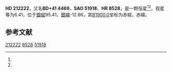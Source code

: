 {{Starbox begin
| name = HD 212222
}}
{{Starbox observe
| epoch = [[J2000.0|J2000.0]]
| constell = {{星座名待查}}<ref name=SIMBAD>{{cite web
 | url=http://simbad.u-strasbg.fr/simbad/sim-id?Ident=HR+8528
 | title =Pulsating variable Star
 | publisher=Centre de Données astronomiques de Strasbourg
 | work=SIMBAD
 | accessdate=2012-07-13}}</ref><ref name=DATA>{{cite web
 | url=http://vizier.u-strasbg.fr/viz-bin/VizieR-5?-out.add=.&-source=5050&-corr=PK=HR&-out.max=9999&HR=8528
 | title=VizieR Detailed Page
 | accessdate=2012-07-13
 | archive-date=2016-03-04
 | archive-url=https://web.archive.org/web/20160304235016/http://vizier.u-strasbg.fr/viz-bin/VizieR-5?-out.add=.&-source=5050&-corr=PK=HR&-out.max=9999&HR=8528
 | dead-url=no
 }}</ref>
| 星官 = 
| ra = {{RA|22|21|50.9}}<ref name=SIMBAD /><ref name=DATA />
| dec = {{DEC|+42|4|42}}<ref name=SIMBAD /><ref name=DATA />
| appmag_v = 6.41<ref name=SIMBAD /><ref name=DATA />
}}
{{Starbox character
| class = B5V<ref name=SIMBAD /><ref name=DATA />
| b-v = -0.08<ref name=SIMBAD /><ref name=DATA />
| u-b = -0.51<ref name=SIMBAD /><ref name=DATA />
| r-i = <ref name=SIMBAD /><ref name=DATA />
| variable = 
}}
{{Starbox astrometry
| radial_v = -0.51
| prop_mo_ra = -18
| parallax = 
| p_error = 
}}
{{Starbox catalog
| names =BD+41 4469，[[SAO星表|SAO]] 51918，[[HD星表|HD]] 212222，[[HR星表|HR]] 8528}}
{{Starbox reference |Simbad=HR+8528}}
{{Starbox end}}

'''HD 212222'''，又名'''BD+41 4469'''，'''SAO 51918'''、'''HR 8528'''，是一颗恒星<ref name=SIMBAD /><ref name=DATA />，视星等为6.41，位于[[銀道座標系|銀經]]95.41，[[銀道座標系|銀緯]]-12.66，其[[B1900.0|B1900.0]]坐标为赤經{{RA|22|17|34}}，赤緯{{DEC|+41|-12.66|26}}。

== 参考文献 ==
{{reflist}}

{{star-stub}}

[[Category:HD和HDE天體|212222]]
[[Category:HR天體|8528]]
[[Category:SAO天體|51918]]